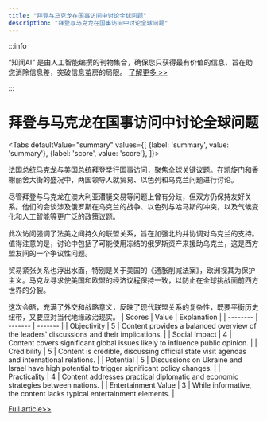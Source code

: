 ```yaml
---
title: "拜登与马克龙在国事访问中讨论全球问题"
description: "拜登与马克龙在国事访问中讨论全球问题"
---
```



:::info

“知闻AI“ 是由人工智能编撰的刊物集合，确保您只获得最有价值的信息，旨在助您消除信息差，突破信息茧房的局限。  [了解更多 >>](/zh-Hans/docs/guides)

:::

# 拜登与马克龙在国事访问中讨论全球问题


<Tabs
	defaultValue="summary"
	values={[
	{label: 'summary', value: 'summary'},
	{label: 'score', value: 'score'},
]}>
<TabItem value="summary">


法国总统马克龙与美国总统拜登举行国事访问，聚焦全球关键议题。在凯旋门和香榭丽舍大街的盛况中，两国领导人就贸易、以色列和乌克兰问题进行讨论。

尽管拜登与马克龙在澳大利亚潜艇交易等问题上曾有分歧，但双方仍保持友好关系。他们的会谈涉及俄罗斯在乌克兰的战争、以色列与哈马斯的冲突，以及气候变化和人工智能等更广泛的政策议题。

此次访问强调了法美之间持久的联盟关系，旨在加强北约并协调对乌克兰的支持。值得注意的是，讨论中包括了可能使用冻结的俄罗斯资产来援助乌克兰，这是西方盟友间的一个争议性问题。

贸易紧张关系也浮出水面，特别是关于美国的《通胀削减法案》，欧洲视其为保护主义。马克龙寻求使美国和欧盟的经济议程保持一致，以防止在全球挑战面前西方世界的分裂。

这次会晤，充满了外交和战略意义，反映了现代联盟关系的复杂性，既要平衡历史纽带，又要应对当代地缘政治现实。
</TabItem>
<TabItem value="score">
	| Scores     | Value   | Explanation |
	| -------- | ------- | ------- |
	| Objectivity  | 5    | Content provides a balanced overview of the leaders' discussions and their implications.    |
	| Social Impact | 4     | Content covers significant global issues likely to influence public opinion.    |
	| Credibility    | 5    | Content is credible, discussing official state visit agendas and international relations.    |
	| Potential    | 5    | Discussions on Ukraine and Israel have high potential to trigger significant policy changes.    |
	| Practicality    | 4    | Content addresses practical diplomatic and economic strategies between nations.    |
	| Entertainment Value    | 3    | While informative, the content lacks typical entertainment elements.    |
</TabItem>
</Tabs>

[Full article>>](https://www.cnbc.com/2024/06/08/biden-macron-to-discuss-israel-and-ukraine-in-pomp-filled-state-visit.html)

